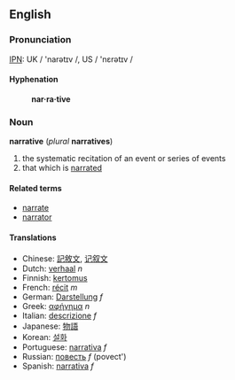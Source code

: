 ==English==
===Pronunciation===
[[wiktionary:Pronunciation_key|IPN]]: UK / 'narətɪv /, US / 'nɛrətɪv /
====Hyphenation====
:'''nar&middot;ra&middot;tive'''

===Noun===
'''narrative''' (''plural'' '''narratives''')

# the systematic recitation of an event or series of events
# that which is [[narrate]]d 

====Related terms====
*[[narrate]]
*[[narrator]]

====Translations====
*Chinese: [[記敘文]], [[记叙文]]
*Dutch: [[verhaal]] ''n''
*Finnish: [[kertomus]]
*French: [[récit]] ''m''
*German: [[Darstellung]] ''f''
*Greek: [[αφήγημα]] ''n''
*Italian: [[descrizione]] ''f''
*Japanese: [[物語]]
*Korean: [[설화]]
*Portuguese: [[narrativa]] ''f''
*Russian: [[повесть]] ''f'' (povect')
*Spanish: [[narrativa]] ''f''